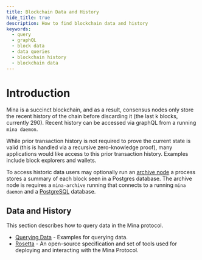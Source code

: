 ```yaml
---
title: Blockchain Data and History
hide_title: true
description: How to find blockchain data and history
keywords:
  - query
  - graphQL
  - block data
  - data queries
  - blockchain history
  - blockchain data
---
```


# Introduction

Mina is a succinct blockchain, and as a result, consensus nodes only store the recent history of the chain before discarding it (the last k blocks, currently 290). Recent history can be accessed via graphQL from a running `mina daemon`.

While prior transaction history is not required to prove the current state is valid (this is handled via a recursive zero-knowledge proof), many applications would like access to this prior transaction history. Examples include block explorers and wallets.

To access historic data users may optionally run an [archive node](/node-operators/archive-nodes/getting-started) a process stores a summary of each block seen in a Postgres database. The archive node is requires a `mina-archive` running that connects to a running `mina daemon` and a [PostgreSQL](https://www.postgresql.org/) database.

## Data and History

This section describes how to query data in the Mina protocol.

- [Querying Data](data-and-history/querying-data) - Examples for querying data.
- [Rosetta](data-and-history/rosetta) - An open-source specification and set of tools used for deploying and interacting with the Mina Protocol.
